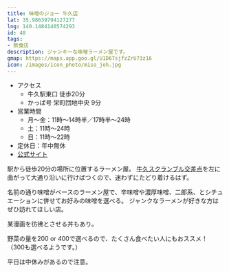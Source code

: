 ```yaml
---
title: 味噌のジョー 牛久店
lat: 35.98639794127277
lng: 140.1484140574293
id: 48
tags:
- 飲食店
description: ジャンキーな味噌ラーメン屋です。
gmap: https://maps.app.goo.gl/U1D6TsjfzZrU73z16
icon: /images/icon_photo/miso_joh.jpg
---
```


<LinkedImage
  src="/images/photos/miso_joh-sign.jpg"
  href="/photo_pages/miso_joh-sign"
/>

- アクセス
  - 牛久駅東口 徒歩20分
  - かっぱ号 栄町団地中央 9分
- 営業時間
  - 月～金：11時～14時半／17時半～24時
  - 土：11時～24時
  - 日：11時～22時
- 定休日：年中無休
- [公式サイト](https://misonojoe.com/)

駅から徒歩20分の場所に位置するラーメン屋。
[牛久スクランブル交差点](/spot_note/scrumble)を左に曲がって大通り沿いに行けばつくので、迷わずにたどり着けるはず。

名前の通り味噌がベースのラーメン屋で、辛味噌や濃厚味噌、二郎系、とシチュエーションに併せてお好みの味噌を選べる。
ジャンクなラーメンが好きな方はぜひ訪れてほしい店。

某漫画を彷彿とさせる丼もあり。

野菜の量を200 or 400で選べるので、たくさん食べたい人にもおススメ！（300も選べるようです。）

平日は中休みがあるので注意。

<LinkedImage
  src="/images/photos/miso_joh-ramen.jpg"
  href="/photo_pages/miso_joh-ramen"
/>
